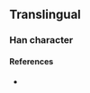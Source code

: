 {{character info/new}}
==Translingual==

===Han character===
{{Han char|rn=86|rad=火|as=09|sn=13|four=|canj=FAMO|ids=⿰火是}}

====References====
* {{Han ref|kx=0678.161|hdz=32216.151|uh=7176|ud=29046}}
